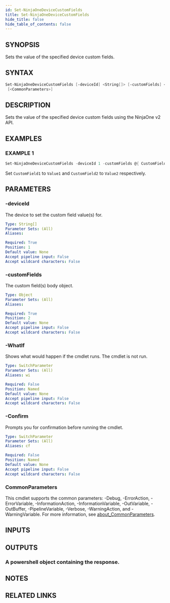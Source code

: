 ```yaml
---
id: Set-NinjaOneDeviceCustomFields
title: Set-NinjaOneDeviceCustomFields
hide_title: false
hide_table_of_contents: false
---
```


## SYNOPSIS

Sets the value of the specified device custom fields.

## SYNTAX

```powershell
Set-NinjaOneDeviceCustomFields [-deviceId] <String[]> [-customFields] <Object> [-WhatIf] [-Confirm]
 [<CommonParameters>]
```

## DESCRIPTION

Sets the value of the specified device custom fields using the NinjaOne v2 API.

## EXAMPLES

### EXAMPLE 1

```powershell
Set-NinjaOneDeviceCustomFields -deviceId 1 -customFields @{ CustomField1 = 'Value1'; CustomField2 = 'Value2' }
```

Set `CustomField1` to `Value1` and `CustomField2` to `Value2` respectively.

## PARAMETERS

### -deviceId

The device to set the custom field value(s) for.

```yaml
Type: String[]
Parameter Sets: (All)
Aliases:

Required: True
Position: 1
Default value: None
Accept pipeline input: False
Accept wildcard characters: False
```

### -customFields

The custom field(s) body object.

```yaml
Type: Object
Parameter Sets: (All)
Aliases:

Required: True
Position: 2
Default value: None
Accept pipeline input: False
Accept wildcard characters: False
```

### -WhatIf

Shows what would happen if the cmdlet runs.
The cmdlet is not run.

```yaml
Type: SwitchParameter
Parameter Sets: (All)
Aliases: wi

Required: False
Position: Named
Default value: None
Accept pipeline input: False
Accept wildcard characters: False
```

### -Confirm

Prompts you for confirmation before running the cmdlet.

```yaml
Type: SwitchParameter
Parameter Sets: (All)
Aliases: cf

Required: False
Position: Named
Default value: None
Accept pipeline input: False
Accept wildcard characters: False
```

### CommonParameters

This cmdlet supports the common parameters: -Debug, -ErrorAction, -ErrorVariable, -InformationAction, -InformationVariable, -OutVariable, -OutBuffer, -PipelineVariable, -Verbose, -WarningAction, and -WarningVariable. For more information, see [about_CommonParameters](http://go.microsoft.com/fwlink/?LinkID=113216).

## INPUTS

## OUTPUTS

### A powershell object containing the response.

## NOTES

## RELATED LINKS
